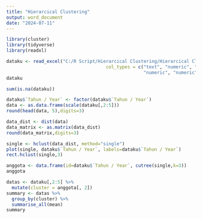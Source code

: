 ```yaml
---
title: "Hierarcical Clustering"
output: word_document
date: "2024-07-11"
---
```


```r
library(cluster)
library(tidyverse)
library(readxl)
```

```r
dataku <- read_excel("C:/R Script/Hierarcical Clustering/Hierarcical Clustering.xlsx", 
                                     col_types = c("text", "numeric", "numeric", 
                                                   "numeric", "numeric"))
dataku
```

```r
sum(is.na(dataku))
```

```r
dataku$`Tahun / Year` <- factor(dataku$`Tahun / Year`)
data <- as.data.frame(scale(dataku[,2:5]))
round(head(data, 5),digits=3)
```

```r
data_dist <- dist(data)
data_matrix <- as.matrix(data_dist)
round(data_matrix,digits=3)
```

```r
single <- hclust(data_dist, method="single")
plot(single, dataku$`Tahun / Year`, labels=dataku$`Tahun / Year`)
rect.hclust(single,3)
```

```r
anggota <- data.frame(id=dataku$`Tahun / Year`, cutree(single,k=3))
anggota
```

```r
datas <- dataku[,2:5] %>%
  mutate(cluster = anggota[, 2])
summary <- datas %>%
  group_by(cluster) %>%
  summarise_all(mean)
summary
```
